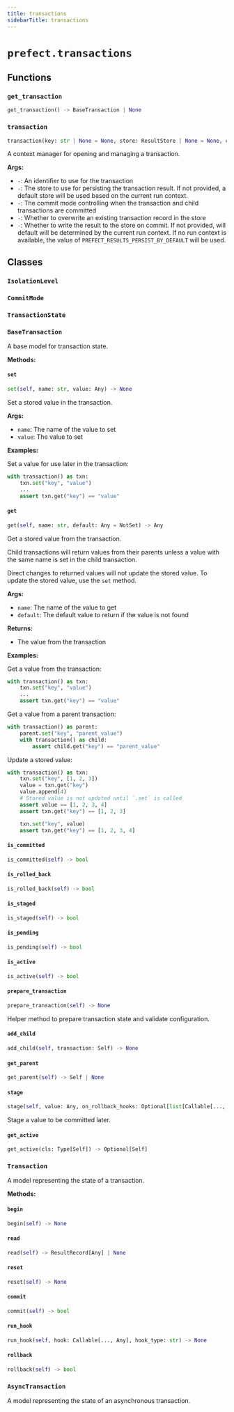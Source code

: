 ```yaml
---
title: transactions
sidebarTitle: transactions
---
```


# `prefect.transactions`

## Functions

### `get_transaction`

```python
get_transaction() -> BaseTransaction | None
```

### `transaction`

```python
transaction(key: str | None = None, store: ResultStore | None = None, commit_mode: CommitMode | None = None, isolation_level: IsolationLevel | None = None, overwrite: bool = False, write_on_commit: bool = True, logger: logging.Logger | LoggingAdapter | None = None) -> Generator[Transaction, None, None]
```


A context manager for opening and managing a transaction.

**Args:**
- `-`: An identifier to use for the transaction
- `-`: The store to use for persisting the transaction result. If not provided,
a default store will be used based on the current run context.
- `-`: The commit mode controlling when the transaction and
child transactions are committed
- `-`: Whether to overwrite an existing transaction record in the store
- `-`: Whether to write the result to the store on commit. If not provided,
will default will be determined by the current run context. If no run context is
available, the value of `PREFECT_RESULTS_PERSIST_BY_DEFAULT` will be used.


## Classes

### `IsolationLevel`

### `CommitMode`

### `TransactionState`

### `BaseTransaction`


A base model for transaction state.


**Methods:**

#### `set`

```python
set(self, name: str, value: Any) -> None
```

Set a stored value in the transaction.

**Args:**
- `name`: The name of the value to set
- `value`: The value to set

**Examples:**

Set a value for use later in the transaction:
```python
with transaction() as txn:
    txn.set("key", "value")
    ...
    assert txn.get("key") == "value"
```


#### `get`

```python
get(self, name: str, default: Any = NotSet) -> Any
```

Get a stored value from the transaction.

Child transactions will return values from their parents unless a value with
the same name is set in the child transaction.

Direct changes to returned values will not update the stored value. To update the
stored value, use the `set` method.

**Args:**
- `name`: The name of the value to get
- `default`: The default value to return if the value is not found

**Returns:**
- The value from the transaction

**Examples:**

Get a value from the transaction:
```python
with transaction() as txn:
    txn.set("key", "value")
    ...
    assert txn.get("key") == "value"
```

Get a value from a parent transaction:
```python
with transaction() as parent:
    parent.set("key", "parent_value")
    with transaction() as child:
        assert child.get("key") == "parent_value"
```

Update a stored value:
```python
with transaction() as txn:
    txn.set("key", [1, 2, 3])
    value = txn.get("key")
    value.append(4)
    # Stored value is not updated until `.set` is called
    assert value == [1, 2, 3, 4]
    assert txn.get("key") == [1, 2, 3]

    txn.set("key", value)
    assert txn.get("key") == [1, 2, 3, 4]
```


#### `is_committed`

```python
is_committed(self) -> bool
```

#### `is_rolled_back`

```python
is_rolled_back(self) -> bool
```

#### `is_staged`

```python
is_staged(self) -> bool
```

#### `is_pending`

```python
is_pending(self) -> bool
```

#### `is_active`

```python
is_active(self) -> bool
```

#### `prepare_transaction`

```python
prepare_transaction(self) -> None
```

Helper method to prepare transaction state and validate configuration.


#### `add_child`

```python
add_child(self, transaction: Self) -> None
```

#### `get_parent`

```python
get_parent(self) -> Self | None
```

#### `stage`

```python
stage(self, value: Any, on_rollback_hooks: Optional[list[Callable[..., Any]]] = None, on_commit_hooks: Optional[list[Callable[..., Any]]] = None) -> None
```

Stage a value to be committed later.


#### `get_active`

```python
get_active(cls: Type[Self]) -> Optional[Self]
```

### `Transaction`


A model representing the state of a transaction.


**Methods:**

#### `begin`

```python
begin(self) -> None
```

#### `read`

```python
read(self) -> ResultRecord[Any] | None
```

#### `reset`

```python
reset(self) -> None
```

#### `commit`

```python
commit(self) -> bool
```

#### `run_hook`

```python
run_hook(self, hook: Callable[..., Any], hook_type: str) -> None
```

#### `rollback`

```python
rollback(self) -> bool
```

### `AsyncTransaction`


A model representing the state of an asynchronous transaction.

